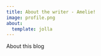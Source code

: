 ```yaml
---
title: About the writer - Amelie!
image: profile.png
about:
  template: jolla
---
```


About this blog